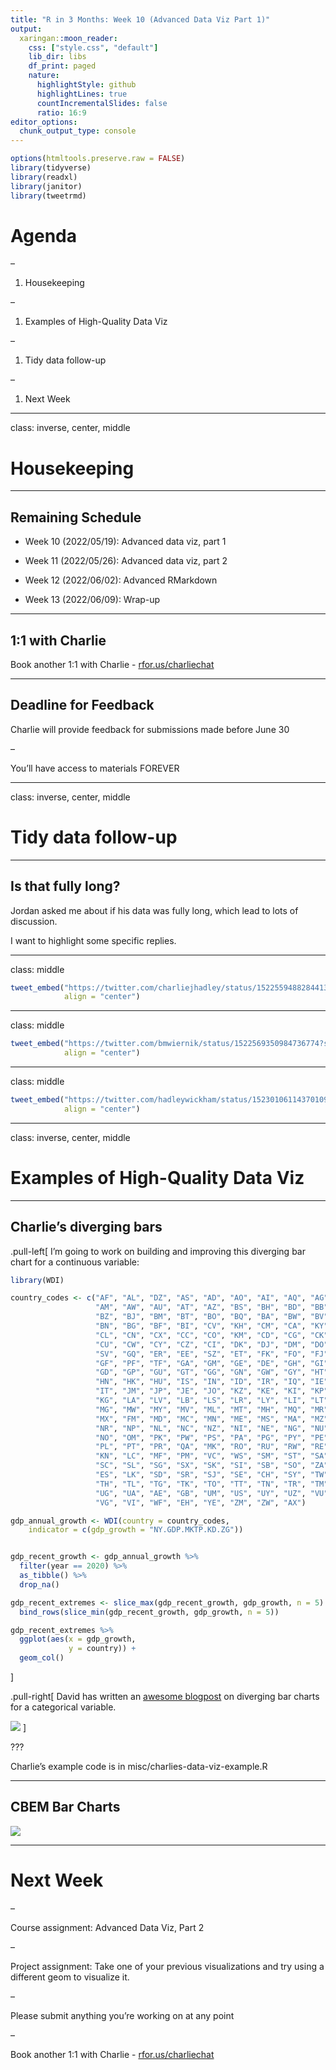 ```yaml
---
title: "R in 3 Months: Week 10 (Advanced Data Viz Part 1)"
output:
  xaringan::moon_reader:
    css: ["style.css", "default"]
    lib_dir: libs
    df_print: paged
    nature:
      highlightStyle: github
      highlightLines: true
      countIncrementalSlides: false
      ratio: 16:9
editor_options: 
  chunk_output_type: console
---
```


```r
options(htmltools.preserve.raw = FALSE)
library(tidyverse)
library(readxl)
library(janitor)
library(tweetrmd)
```


<!---- PLAN

- tidy data twitter thread (https://twitter.com/bmwiernik/status/1522569350984736774?s=20&t=v33LmZICAXn9ps040K1lUg)

We do:User-defined functions for making charts


Group work: Given a dataset and a VERY basic data visualisation, ask them to suggest alternative geoms or use of {ggtext}

Nomimate someone to present to the group and then cycle. (this is all conceptual)


--->



# Agenda

--

1. Housekeeping

--

1. Examples of High-Quality Data Viz

--

1. Tidy data follow-up

--

1. Next Week

---

class: inverse, center, middle

# Housekeeping

---

## Remaining Schedule

- Week 10 (2022/05/19): Advanced data viz, part 1

- Week 11 (2022/05/26): Advanced data viz, part 2

- Week 12 (2022/06/02): Advanced RMarkdown

- Week 13 (2022/06/09): Wrap-up

---

## 1:1 with Charlie

Book another 1:1 with Charlie - [rfor.us/charliechat](https://rfor.us/charliechat)

---

## Deadline for Feedback

Charlie will provide feedback for submissions made before June 30

--

You'll have access to materials FOREVER

---

class: inverse, center, middle

# Tidy data follow-up

---

## Is that fully long?

Jordan asked me about if his data was fully long, which lead to lots of discussion.

I want to highlight some specific replies.

---

class: middle

```r
tweet_embed("https://twitter.com/charliejhadley/status/1522559488284413954?s=20&t=61mKY4heLMRPg6EufTPQig",
            align = "center")
```

---

class: middle

```r
tweet_embed("https://twitter.com/bmwiernik/status/1522569350984736774?s=20&t=06GHVzjmarHqZEdoKnKlEg",
            align = "center")
```

---

class: middle

```r
tweet_embed("https://twitter.com/hadleywickham/status/1523010611437010949",
            align = "center")
```


---

class: inverse, center, middle

# Examples of High-Quality Data Viz

---

## Charlie's diverging bars

.pull-left[
I'm going to work on building and improving this diverging bar chart for a continuous variable:

```r
library(WDI)

country_codes <- c("AF", "AL", "DZ", "AS", "AD", "AO", "AI", "AQ", "AG", "AR", 
                   "AM", "AW", "AU", "AT", "AZ", "BS", "BH", "BD", "BB", "BY", "BE", 
                   "BZ", "BJ", "BM", "BT", "BO", "BQ", "BA", "BW", "BV", "BR", "IO", 
                   "BN", "BG", "BF", "BI", "CV", "KH", "CM", "CA", "KY", "CF", "TD", 
                   "CL", "CN", "CX", "CC", "CO", "KM", "CD", "CG", "CK", "CR", "HR", 
                   "CU", "CW", "CY", "CZ", "CI", "DK", "DJ", "DM", "DO", "EC", "EG", 
                   "SV", "GQ", "ER", "EE", "SZ", "ET", "FK", "FO", "FJ", "FI", "FR", 
                   "GF", "PF", "TF", "GA", "GM", "GE", "DE", "GH", "GI", "GR", "GL", 
                   "GD", "GP", "GU", "GT", "GG", "GN", "GW", "GY", "HT", "HM", "VA", 
                   "HN", "HK", "HU", "IS", "IN", "ID", "IR", "IQ", "IE", "IM", "IL", 
                   "IT", "JM", "JP", "JE", "JO", "KZ", "KE", "KI", "KP", "KR", "KW", 
                   "KG", "LA", "LV", "LB", "LS", "LR", "LY", "LI", "LT", "LU", "MO", 
                   "MG", "MW", "MY", "MV", "ML", "MT", "MH", "MQ", "MR", "MU", "YT", 
                   "MX", "FM", "MD", "MC", "MN", "ME", "MS", "MA", "MZ", "MM", NA, 
                   "NR", "NP", "NL", "NC", "NZ", "NI", "NE", "NG", "NU", "NF", "MP", 
                   "NO", "OM", "PK", "PW", "PS", "PA", "PG", "PY", "PE", "PH", "PN", 
                   "PL", "PT", "PR", "QA", "MK", "RO", "RU", "RW", "RE", "BL", "SH", 
                   "KN", "LC", "MF", "PM", "VC", "WS", "SM", "ST", "SA", "SN", "RS", 
                   "SC", "SL", "SG", "SX", "SK", "SI", "SB", "SO", "ZA", "GS", "SS", 
                   "ES", "LK", "SD", "SR", "SJ", "SE", "CH", "SY", "TW", "TJ", "TZ", 
                   "TH", "TL", "TG", "TK", "TO", "TT", "TN", "TR", "TM", "TC", "TV", 
                   "UG", "UA", "AE", "GB", "UM", "US", "UY", "UZ", "VU", "VE", "VN", 
                   "VG", "VI", "WF", "EH", "YE", "ZM", "ZW", "AX")

gdp_annual_growth <- WDI(country = country_codes,
    indicator = c(gdp_growth = "NY.GDP.MKTP.KD.ZG"))


gdp_recent_growth <- gdp_annual_growth %>% 
  filter(year == 2020) %>% 
  as_tibble() %>% 
  drop_na()

gdp_recent_extremes <- slice_max(gdp_recent_growth, gdp_growth, n = 5) %>% 
  bind_rows(slice_min(gdp_recent_growth, gdp_growth, n = 5))

gdp_recent_extremes %>% 
  ggplot(aes(x = gdp_growth,
             y = country)) +
  geom_col()
```


]

.pull-right[
David has written an [awesome blogpost](https://rfortherestofus.com/2021/10/diverging-bar-chart/) on diverging bar charts for a categorical variable.


<img src='https://rfortherestofus.com/wp-content/uploads/2021/10/diverging-bar-chart-featured-2048x1153.png'/>
]

???

Charlie's example code is in misc/charlies-data-viz-example.R

---

## CBEM Bar Charts

![](images/cbem-example.jpeg)

---

# Next Week

--

Course assignment: Advanced Data Viz, Part 2

--

Project assignment: Take one of your previous visualizations and try using a different geom to visualize it.

--

Please submit anything you're working on at any point

--

Book another 1:1 with Charlie - [rfor.us/charliechat](https://rfor.us/charliechat)

